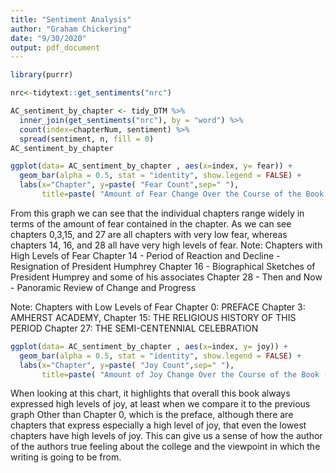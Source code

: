```yaml
---
title: "Sentiment Analysis"
author: "Graham Chickering"
date: "9/30/2020"
output: pdf_document
---
```


```r
library(purrr)
```

```r
nrc<-tidytext::get_sentiments("nrc")

AC_sentiment_by_chapter <- tidy_DTM %>%
  inner_join(get_sentiments("nrc"), by = "word") %>% 
  count(index=chapterNum, sentiment) %>% 
  spread(sentiment, n, fill = 0)
AC_sentiment_by_chapter

```
```r
ggplot(data= AC_sentiment_by_chapter , aes(x=index, y= fear)) +
  geom_bar(alpha = 0.5, stat = "identity", show.legend = FALSE) + 
  labs(x="Chapter", y=paste( "Fear Count",sep=" "), 
       title=paste( "Amount of Fear Change Over the Course of the Book (nrc lexicon)", sep=" "))
```

From this graph we can see that the individual chapters range widely in terms of the amount of fear contained in the chapter. As we can see chapters 0,3,15, and 27 are all chapters with very low fear, whereas chapters 14, 16, and 28 all have very high levels of fear. 
Note: Chapters with High Levels of Fear
Chapter 14 - Period of Reaction and Decline - Resignation of President Humphrey
Chapter 16 - Biographical Sketches of President Humprey and some of his associates
Chapter 28 - Then and Now - Panoramic Review of Change and Progress

Note: Chapters with Low Levels of Fear
Chapter 0: PREFACE
Chapter 3: AMHERST ACADEMY,
Chapter 15: THE RELIGIOUS HISTORY OF THIS PERIOD
Chapter 27: THE SEMI-CENTENNIAL CELEBRATION


```r
ggplot(data= AC_sentiment_by_chapter , aes(x=index, y= joy)) +
  geom_bar(alpha = 0.5, stat = "identity", show.legend = FALSE) + 
  labs(x="Chapter", y=paste( "Joy Count",sep=" "), 
       title=paste( "Amount of Joy Change Over the Course of the Book (nrc lexicon)", sep=" "))
```

When looking at this chart, it highlights that overall this book always expressed high levels of joy, at least when we compare it to the previous graph Other than Chapter 0, which is the preface, although there are chapters that express especially a high level of joy, that even the lowest chapters have high levels of joy. This can give us a sense of how the author of the authors true feeling about the college and the viewpoint in which the writing is going to be from. 


